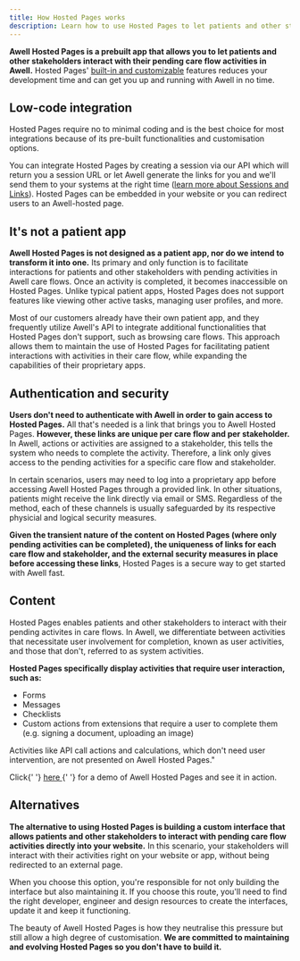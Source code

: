 ```yaml
---
title: How Hosted Pages works
description: Learn how to use Hosted Pages to let patients and other stakeholders interact with their pending care flow activities
---
```


**Awell Hosted Pages is a prebuilt app that allows you to let patients and other stakeholders interact with their pending care flow activities in Awell.** Hosted Pages' [built-in and customizable](/awell-orchestration/docs/awell-hosted-pages/built-in-and-customizable-features) features reduces your development time and can get you up and running with Awell in no time.

## Low-code integration

Hosted Pages require no to minimal coding and is the best choice for most integrations because of its pre-built functionalities and customisation options.

You can integrate Hosted Pages by creating a session via our API which will return you a session URL or let Awell generate the links for you and we'll send them to your systems at the right time ([learn more about Sessions and Links](/awell-orchestration/docs/awell-hosted-pages/sessions-and-links)). Hosted Pages can be embedded in your website or you can redirect users to an Awell-hosted page.

## It's not a patient app

**Awell Hosted Pages is not designed as a patient app, nor do we intend to transform it into one.** Its primary and only function is to facilitate interactions for patients and other stakeholders with pending activities in Awell care flows. Once an activity is completed, it becomes inaccessible on Hosted Pages. Unlike typical patient apps, Hosted Pages does not support features like viewing other active tasks, managing user profiles, and more.

Most of our customers already have their own patient app, and they frequently utilize Awell's API to integrate additional functionalities that Hosted Pages don't support, such as browsing care flows. This approach allows them to maintain the use of Hosted Pages for facilitating patient interactions with activities in their care flow, while expanding the capabilities of their proprietary apps.

## Authentication and security

**Users don't need to authenticate with Awell in order to gain access to Hosted Pages.** All that's needed is a link that brings you to Awell Hosted Pages. **However, these links are unique per care flow and per stakeholder.** In Awell, actions or activities are assigned to a stakeholder, this tells the system who needs to complete the activity. Therefore, a link only gives access to the pending activities for a specific care flow and stakeholder.

In certain scenarios, users may need to log into a proprietary app before accessing Awell Hosted Pages through a provided link. In other situations, patients might receive the link directly via email or SMS. Regardless of the method, each of these channels is usually safeguarded by its respective physicial and logical security measures.

**Given the transient nature of the content on Hosted Pages (where only pending activities can be completed), the uniqueness of links for each care flow and stakeholder, and the external security measures in place before accessing these links**, Hosted Pages is a secure way to get started with Awell fast.

## Content

Hosted Pages enables patients and other stakeholders to interact with their pending activites in care flows. In Awell, we differentiate between activities that necessitate user involvement for completion, known as user activities, and those that don't, referred to as system activities.

**Hosted Pages specifically display activities that require user interaction, such as:**

- Forms
- Messages
- Checklists
- Custom actions from extensions that require a user to complete them (e.g. signing a document, uploading an image)

Activities like API call actions and calculations, which don't need user intervention, are not presented on Awell Hosted Pages."

<Alert type="info" title="Try it out">
  <p>
    Click{' '}
    <a
      href="https://orchestration-stories.vercel.app/stories/hosted-pathway"
      title="Demo Awell Hosted Pages"
    >
      here
    </a>{' '}
    for a demo of Awell Hosted Pages and see it in action.
  </p>
</Alert>

## Alternatives

**The alternative to using Hosted Pages is building a custom interface that allows patients and other stakeholders to interact with pending care flow activities directly into your website.** In this scenario, your stakeholders will interact with their activities right on your website or app, without being redirected to an external page.

When you choose this option, you're responsible for not only building the interface but also maintaining it. If you choose this route, you'll need to find the right developer, engineer and design resources to create the interfaces, update it and keep it functioning.

The beauty of Awell Hosted Pages is how they neutralise this pressure but still allow a high degree of customisation. **We are committed to maintaining and evolving Hosted Pages so you don't have to build it.**
